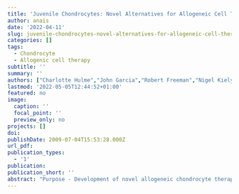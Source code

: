 ```yaml
---
title: 'Juvenile Chondrocytes: Novel Alternatives for Allogeneic Cell Therapy?'
author: anais
date: '2022-04-11'
slug: juvenile-chondrocytes-novel-alternatives-for-allogeneic-cell-therapy
categories: []
tags:
  - Chondrocyte
  - Allogenic cell therapy
subtitle: ''
summary: ''
authors: ["Charlotte Hulme","John Garcia","Robert Freeman","Nigel Kiely","Derfel Williams","Jonathan Wright","Karina Wright"]
lastmod: '2022-05-05T12:44:52+01:00'
featured: no
image:
  caption: ''
  focal_point: ''
  preview_only: no
projects: []
doi: 
publishDate: 2009-07-04T15:53:28.000Z
url_pdf:
publication_types:
  - '1'
publication: 
publication_short: ''
abstract: "Purpose - Development of novel allogeneic chondrocyte therapies are needed to provide a more widespread, cost-effective cartilage treatment option. Here we investigate the potential of juvenile cartilage sources for allogeneic chondrocyte manufacture. <br><br> Methods and Materials - Juvenile polydactyly digit (PD; n=4; aged 1±1 years (med±IQR)) or iliac apophysis cartilage (IA; n=6; aged 1±0.5years (med±IQR)) was used to derive chondrocyte cultures. Juvenile chondrocyte growth was compared to adult chondrocytes used for Autologous Chondrocyte Implantation (n=11; aged 41±9 years (med±IQR)). Further, juvenile chondrocytes (PD, n=2; IA, n=3) were up-scale manufactured using the Quantum® hollow-fibre bioreactor and compared to traditional tissue culture plastic (TCP) methods. All data are mean±SD. <br><br> Results - Comparable chondrocyte yields were obtained from juvenile (IA: 4.3±3.8x103 cells/mg tissue; polydactyly: 4.2±4.2x103 cells/mg tissue) and adult (2.6±0.1x103 cells/mg tissue; p>0.05; One-Way Anova) sources. In contrast, doubling time (DT) (passage 1-3) for PD chondrocytes grown on TCP (2.66±1.57days) was significantly lower than IA (5.17±2.66 days) and adult chondrocytes (9.98±10.29 days) (Paired t-tests; p<0.05). Up-scale bioreactor expansion yielded 74.5±30 x106 PD and 76±14x106 IA chondrocytes in 11±1 days. DT was longer in the bioreactor cf. TCP (IA: bioreactor DT= 3.9±0.2 days, TCP DT= 2.0±0.3 days, t-test, p<0.05; PD: bioreactor DT=3.8±1.0 days, TCP DT=1.3±0.0 days). Juvenile chondrocytes were immunopositive (>95%) for CD90, CD73, CD44, CD166 and CD151 and immunonegative (<2%) for CD19, CD34, and CD45 and no difference in immunoprofile was observed cf. TCP expansion (One-Way ANOVA). <br><br> Conclusion - Juvenile chondrocytes represent attractive allogeneic cells sources, yielding large numbers of chondrocytes. However, our preliminary analyses indicate that their growth may be slowed upon hollow-fibre bioreactor expansion. Further analysis of key chondrogenic genes and in vitro cartilage forming capacity needs to be conducted in more donors to determine whether chondrogenic potential is influenced by up-scale manufacture."
---
```

